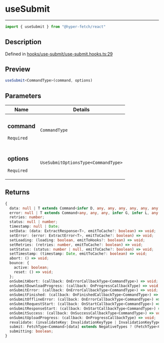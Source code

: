 

# useSubmit

<div class="api-docs__separator" data-reactroot="">

---

</div><div class="api-docs__import" data-reactroot="">

```ts
import { useSubmit } from "@hyper-fetch/react"
```

</div><div class="api-docs__section">

## Description

</div><div class="api-docs__description"><span class="api-docs__do-not-parse">



</span></div><p class="api-docs__definition">

Defined in [hooks/use-submit/use-submit.hooks.ts:29](https://github.com/BetterTyped/hyper-fetch/blob/aff5c35a/packages/react/src/hooks/use-submit/use-submit.hooks.ts#L29)

</p><div class="api-docs__section">

## Preview

</div><div class="api-docs__preview fn">

```ts
useSubmit<CommandType>(command, options)
```

</div><div class="api-docs__section">

## Parameters

</div><div class="api-docs__parameters"><table><thead><tr><th>Name</th><th>Details</th></tr></thead><tbody><tr param-data="command"><td class="api-docs__param-name required">

### command 

`Required`

</td><td class="api-docs__param-type">

`CommandType`

</td></tr><tr param-data="options"><td class="api-docs__param-name required">

### options 

`Required`

</td><td class="api-docs__param-type">

`UseSubmitOptionsType<CommandType>`

</td></tr></tbody></table></div><div class="api-docs__section">

## Returns

</div><div class="api-docs__returns">

```ts
{
  data: null | T extends Command<infer D, any, any, any, any, any, any, any, any, any, any> ? D : never;
  error: null | T extends Command<any, any, any, infer G, infer L, any, any, any, any, any, any> ? \G\ | \L\ : never;
  retries: number;
  status: null | number;
  timestamp: null | Date;
  setData: (data: ExtractResponse<T>, emitToCache?: boolean) => void;
  setError: (error: ExtractError<T>, emitToCache?: boolean) => void;
  setLoading: (loading: boolean, emitToHooks?: boolean) => void;
  setRetries: (retries: number, emitToCache?: boolean) => void;
  setStatus: (status: number | null, emitToCache?: boolean) => void;
  setTimestamp: (timestamp: Date, emitToCache?: boolean) => void;
  abort: () => void;
  bounce: {
    active: boolean;
    reset: () => void;
  };
  onSubmitAbort: (callback: OnErrorCallbackType<CommandType>) => void;
  onSubmitDownloadProgress: (callback: OnProgressCallbackType) => void;
  onSubmitError: (callback: OnErrorCallbackType<CommandType>) => void;
  onSubmitFinished: (callback: OnFinishedCallbackType<CommandType>) => void;
  onSubmitOfflineError: (callback: OnErrorCallbackType<CommandType>) => void;
  onSubmitRequestStart: (callback: OnStartCallbackType<CommandType>) => void;
  onSubmitResponseStart: (callback: OnStartCallbackType<CommandType>) => void;
  onSubmitSuccess: (callback: OnSuccessCallbackType<CommandType>) => void;
  onSubmitUploadProgress: (callback: OnProgressCallbackType) => void;
  revalidate: (invalidateKey: InvalidationKeyType | InvalidationKeyType[]) => void;
  submit: FetchType<Command>[data] extends NegativeTypes ? (FetchType<Command>[params] extends NegativeTypes ? (options?: FetchType<Command>) => Promise<ClientResponseType<ExtractResponse<Command>, ExtractError<Command>>> : (options: FetchType<Command>) => Promise<ClientResponseType<ExtractResponse<Command>, ExtractError<Command>>>) : (options: FetchType<Command>) => Promise<ClientResponseType<ExtractResponse<Command>, ExtractError<Command>>>;
  submitting: boolean;
}
```

</div>